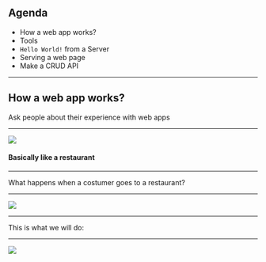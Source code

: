
## Agenda

- How a web app works?
- Tools
- `Hello World!` from a Server
- Serving a web page
- Make a CRUD API

---

## How a web app works?

<Notes>
Ask people about their experience with web apps
</Notes>

---


![](./slides/images/restaurant.jpg)

#### Basically like a restaurant

---

What happens when a costumer goes to a restaurant?

---


![](./slides/images/flow-restaurant.png)

---

This is what we will do:

---


![](./slides/images/flow-web-app.png)

